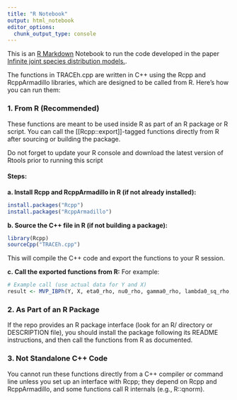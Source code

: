 ```yaml
---
title: "R Notebook"
output: html_notebook
editor_options: 
  chunk_output_type: console
---
```


This is an [R Markdown](http://rmarkdown.rstudio.com) Notebook to run the code developed in the paper [Infinite joint species distribution models.](https://arxiv.org/abs/2402.13384).

The functions in TRACEh.cpp are written in C++ using the Rcpp and RcppArmadillo libraries, which are designed to be called from R. Here’s how you can run them:

### 1. From R (Recommended)

These functions are meant to be used inside R as part of an R package or R script. You can call the [[Rcpp::export]]-tagged functions directly from R after sourcing or building the package.

Do not forget to update your R console and download the latest version of Rtools prior to running this script

#### Steps:

**a. Install Rcpp and RcppArmadillo in R (if not already installed):**

```r
install.packages("Rcpp")
install.packages("RcppArmadillo")
```



**b. Source the C++ file in R (if not building a package):**

```r
library(Rcpp)
sourceCpp("TRACEh.cpp")
```

This will compile the C++ code and export the functions to your R session.

**c. Call the exported functions from R:**
For example:

```r
# Example call (use actual data for Y and X)
result <- MVP_IBPh(Y, X, eta0_rho, nu0_rho, gamma0_rho, lambda0_sq_rho, a_alpha, b_alpha, prior_var, max_it, epsilon, m, nmcmc, burnin, nmcmc_a, burnin_a, eps_MH, truncP)
```


### 2. As Part of an R Package

If the repo provides an R package interface (look for an R/ directory or DESCRIPTION file), you should install the package following its README instructions, and then call the functions from R as documented.

### 3. Not Standalone C++ Code

You cannot run these functions directly from a C++ compiler or command line unless you set up an interface with Rcpp; they depend on Rcpp and RcppArmadillo, and some functions call R internals (e.g., R::qnorm).
